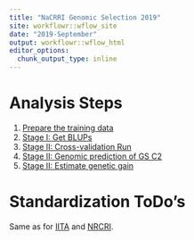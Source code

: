 ```yaml
---
title: "NaCRRI Genomic Selection 2019"
site: workflowr::wflow_site
date: "2019-September"
output: workflowr::wflow_html
editor_options:
  chunk_output_type: inline
---
```


# Analysis Steps

1. [Prepare the training data](PrepareTrainingData.html)
2. [Stage I: Get BLUPs](GetBLUPs.html)
3. [Stage II: Cross-validation Run](CrossValidation.html)
4. [Stage II: Genomic prediction of GS C2](GetGEBVs.html)
5. [Stage II: Estimate genetic gain](GetGainEst.html)

# Standardization ToDo's

Same as for [IITA](https://wolfemd.github.io/IITA_2019GS/) and [NRCRI](https://wolfemd.github.io/NRCRI_2019GS/). 
